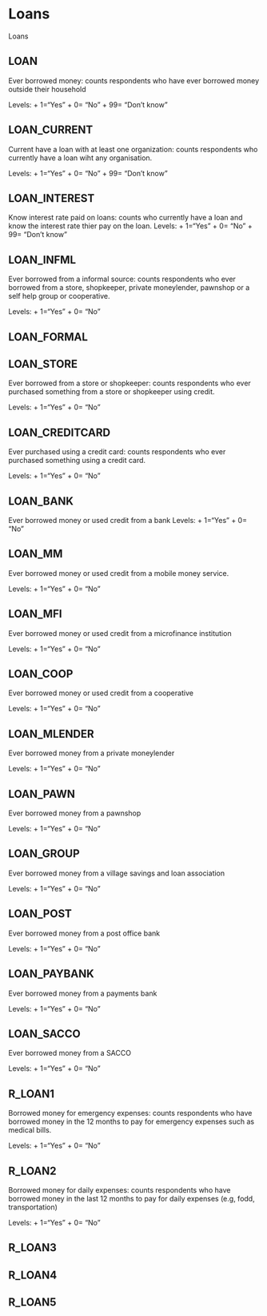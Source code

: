 # Loans

Loans

## LOAN
Ever borrowed money: counts respondents who have ever borrowed money outside their household

Levels: 
+ 1="Yes"
+ 0= "No"
+ 99= "Don't know"

## LOAN_CURRENT
Current have a loan with at least one organization: counts respondents who currently have a loan wiht any organisation. 

Levels: 
+ 1="Yes"
+ 0= "No"
+ 99= "Don't know"

## LOAN_INTEREST
Know interest rate paid on loans: counts who currently have a loan and know the interest rate thier pay on the loan.
Levels: 
+ 1="Yes"
+ 0= "No"
+ 99= "Don't know"

## LOAN_INFML
Ever borrowed from a informal source: counts respondents who ever borrowed from a store, shopkeeper, private moneylender, pawnshop or a self help group or cooperative.

Levels: 
+ 1="Yes"
+ 0= "No"

## LOAN_FORMAL

## LOAN_STORE
Ever borrowed from a store or shopkeeper: counts respondents who ever purchased something from a store or shopkeeper using credit. 

Levels: 
+ 1="Yes"
+ 0= "No"

## LOAN_CREDITCARD
Ever purchased using a credit card: counts respondents who ever purchased something using a credit card.

Levels: 
+ 1="Yes"
+ 0= "No"

## LOAN_BANK
Ever borrowed money or used credit from a bank
Levels: 
+ 1="Yes"
+ 0= "No"

## LOAN_MM
Ever borrowed money or used credit from a mobile money service.

Levels: 
+ 1="Yes"
+ 0= "No"

## LOAN_MFI
Ever borrowed money or used credit from a microfinance institution

Levels: 
+ 1="Yes"
+ 0= "No"

## LOAN_COOP
Ever borrowed money or used credit from a cooperative

Levels: 
+ 1="Yes"
+ 0= "No"

## LOAN_MLENDER
Ever borrowed money from a private moneylender

Levels: 
+ 1="Yes"
+ 0= "No"

## LOAN_PAWN
Ever borrowed money from a pawnshop

Levels: 
+ 1="Yes"
+ 0= "No"

## LOAN_GROUP
Ever borrowed money from a village savings and loan association

Levels: 
+ 1="Yes"
+ 0= "No"

## LOAN_POST
Ever borrowed money from a post office bank

Levels: 
+ 1="Yes"
+ 0= "No"

## LOAN_PAYBANK
Ever borrowed money from a payments bank

Levels: 
+ 1="Yes"
+ 0= "No"

## LOAN_SACCO
Ever borrowed money from a SACCO

Levels: 
+ 1="Yes"
+ 0= "No"

## R_LOAN1
Borrowed money for emergency expenses: counts respondents who have borrowed money in the 12 months to pay for emergency expenses such as medical bills.

Levels: 
+ 1="Yes"
+ 0= "No"

## R_LOAN2
Borrowed money for daily expenses: counts respondents who have borrowed money in the last 12 months to pay for daily expenses (e.g, fodd, transportation)

Levels: 
+ 1="Yes"
+ 0= "No"

## R_LOAN3
## R_LOAN4
## R_LOAN5
